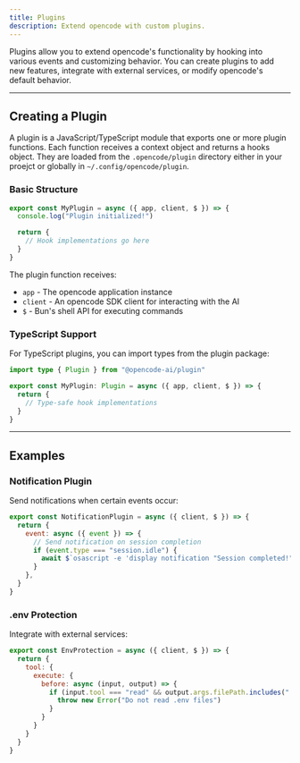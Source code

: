 ```yaml
---
title: Plugins
description: Extend opencode with custom plugins.
---
```


Plugins allow you to extend opencode's functionality by hooking into various events and customizing behavior. You can create plugins to add new features, integrate with external services, or modify opencode's default behavior.

---

## Creating a Plugin

A plugin is a JavaScript/TypeScript module that exports one or more plugin
functions. Each function receives a context object and returns a hooks object.
They are loaded from the `.opencode/plugin` directory either in your proejct or
globally in `~/.config/opencode/plugin`.

### Basic Structure

```typescript title=".opencode/plugin/example.js"
export const MyPlugin = async ({ app, client, $ }) => {
  console.log("Plugin initialized!")

  return {
    // Hook implementations go here
  }
}
```

The plugin function receives:

- `app` - The opencode application instance
- `client` - An opencode SDK client for interacting with the AI
- `$` - Bun's shell API for executing commands

### TypeScript Support

For TypeScript plugins, you can import types from the plugin package:

```typescript title="my-plugin.ts"
import type { Plugin } from "@opencode-ai/plugin"

export const MyPlugin: Plugin = async ({ app, client, $ }) => {
  return {
    // Type-safe hook implementations
  }
}
```

---

## Examples

### Notification Plugin

Send notifications when certain events occur:

```javascript title=".opencode/plugin/notification.js"
export const NotificationPlugin = async ({ client, $ }) => {
  return {
    event: async ({ event }) => {
      // Send notification on session completion
      if (event.type === "session.idle") {
        await $`osascript -e 'display notification "Session completed!" with title "opencode"'`
      }
    },
  }
}
```

### .env Protection

Integrate with external services:

```javascript title=".opencode/plugin/slack.js"
export const EnvProtection = async ({ client, $ }) => {
  return {
    tool: {
      execute: {
        before: async (input, output) => {
          if (input.tool === "read" && output.args.filePath.includes(".env")) {
            throw new Error("Do not read .env files")
          }
        }
      }
    }
  }
}
```
